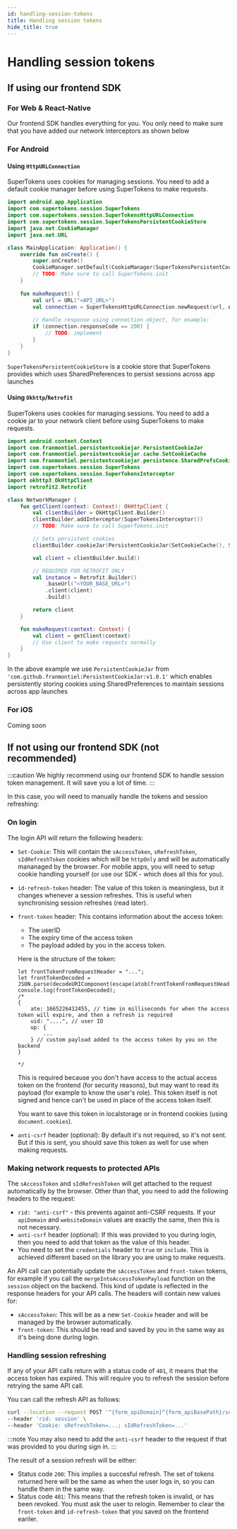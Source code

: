 ```yaml
---
id: handling-session-tokens
title: Handling session tokens
hide_title: true
---
```


<!-- COPY DOCS -->
<!-- ./thirdpartyemailpassword/custom-ui/handling-session-tokens.mdx -->


# Handling session tokens

## If using our frontend SDK

### For Web & React-Native

<!-- COPY SECTION -->
<!-- ./thirdpartyemailpassword/pre-built-ui/handling-session-tokens.mdx -->
<!-- 1 -->


Our frontend SDK handles everything for you. You only need to make sure that you have added our network interceptors as shown below

<NetworkInterceptors />

<!-- END COPY SECTION -->

### For Android

#### Using `HttpURLConnection`

SuperTokens uses cookies for managing sessions. You need to add a default cookie manager before using SuperTokens to make requests.

```kotlin
import android.app.Application
import com.supertokens.session.SuperTokens
import com.supertokens.session.SuperTokensHttpURLConnection
import com.supertokens.session.SuperTokensPersistentCookieStore
import java.net.CookieManager
import java.net.URL

class MainApplication: Application() {
    override fun onCreate() {
        super.onCreate()
        CookieManager.setDefault(CookieManager(SuperTokensPersistentCookieStore(this), null))
        // TODO: Make sure to call SuperTokens.init
    }
    
    fun makeRequest() {
        val url = URL("<API_URL>")
        val connection = SuperTokensHttpURLConnection.newRequest(url, null)
        
        // Handle response using connection object, for example:
        if (connection.responseCode == 200) {
            // TODO: implement 
        }
    }
}
```

`SuperTokensPersistentCookieStore` is a cookie store that SuperTokens provides which uses SharedPreferences to persist sessions across app launches

#### Using `Okhttp`/`Retrofit`

SuperTokens uses cookies for managing sessions. You need to add a cookie jar to your network client before using SuperTokens to make requests.

```kotlin
import android.content.Context
import com.franmontiel.persistentcookiejar.PersistentCookieJar
import com.franmontiel.persistentcookiejar.cache.SetCookieCache
import com.franmontiel.persistentcookiejar.persistence.SharedPrefsCookiePersistor
import com.supertokens.session.SuperTokens
import com.supertokens.session.SuperTokensInterceptor
import okhttp3.OkHttpClient
import retrofit2.Retrofit

class NetworkManager {
    fun getClient(context: Context): OkHttpClient {
        val clientBuilder = OkHttpClient.Builder()
        clientBuilder.addInterceptor(SuperTokensInterceptor())
        // TODO: Make sure to call SuperTokens.init

        // Sets persistent cookies
        clientBuilder.cookieJar(PersistentCookieJar(SetCookieCache(), SharedPrefsCookiePersistor(context)))

        val client = clientBuilder.build()

        // REQUIRED FOR RETROFIT ONLY
        val instance = Retrofit.Builder()
            .baseUrl("<YOUR_BASE_URL>")
            .client(client)
            .build()

        return client
    }

    fun makeRequest(context: Context) {
        val client = getClient(context)
        // Use client to make requests normally
    }
}
```

In the above example we use `PersistentCookieJar` from `'com.github.franmontiel:PersistentCookieJar:v1.0.1'` which enables persistently storing cookies using SharedPreferences to maintain sessions across app launches

### For iOS

Coming soon

## If not using our frontend SDK (not recommended)

:::caution
We highly recommend using our frontend SDK to handle session token management. It will save you a lot of time.
:::

In this case, you will need to manually handle the tokens and session refreshing:

### On login
The login API will return the following headers:
- `Set-Cookie`: This will contain the `sAccessToken`, `sRefreshToken`, `sIdRefreshToken` cookies which will be `httpOnly` and will be automatically mananaged by the browser. For mobile apps, you will need to setup cookie handling yourself (or use our SDK - which does all this for you).
- `id-refresh-token` header: The value of this token is meaningless, but it changes whenever a session refreshes. This is useful when synchronising session refreshes (read later).
- `front-token` header: This contains information about the access token:
    - The userID
    - The expiry time of the access token
    - The payload added by you in the access token.
    
    Here is the structure of the token:
    ```tsx
    let frontTokenFromRequestHeader = "...";
    let frontTokenDecoded = JSON.parse(decodeURIComponent(escape(atob(frontTokenFromRequestHeader))));
    console.log(frontTokenDecoded);
    /*
    {
        ate: 1665226412455, // time in milliseconds for when the access token will expire, and then a refresh is required
        uid: "....", // user ID
        up: {
            ...
        } // custom payload added to the access token by you on the backend
    }
    
    */
    ```

    This is required because you don't have access to the actual access token on the frontend (for security reasons), but may want to read its payload (for example to know the user's role). This token itself is not signed and hence can't be used in place of the access token itself.

    You want to save this token in localstorage or in frontend cookies (using `document.cookies`).
- `anti-csrf` header (optional): By default it's not required, so it's not sent. But if this is sent, you should save this token as well for use when making requests.

### Making network requests to protected APIs
The `sAccessToken` and `sIdRefreshToken` will get attached to the request automatically by the browser. Other than that, you need to add the following headers to the request:
- `rid: "anti-csrf"` - this prevents against anti-CSRF requests. If your `apiDomain` and `websiteDomain` values are exactly the same, then this is not necessary.
- `anti-csrf` header (optional): If this was provided to you during login, then you need to add that token as the value of this header.
- You need to set the `credentials` header to `true` or `include`. This is achieved different based on the library you are using to make requests.

An API call can potentially update the `sAccessToken` and `front-token` tokens, for example if you call the `mergeIntoAccessTokenPayload` function on the `session` object on the backend. This kind of update is reflected in the response headers for your API calls. The headers will contain new values for:
- `sAccessToken`: This will be as a new `Set-Cookie` header and will be managed by the browser automatically.
- `front-token`: This should be read and saved by you in the same way as it's being done during login.

### Handling session refreshing
If any of your API calls return with a status code of `401`, it means that the access token has expired. This will require you to refresh the session before retrying the same API call.

You can call the refresh API as follows:

<AppInfoForm askForAPIDomain>

```bash
curl --location --request POST '^{form_apiDomain}^{form_apiBasePath}/session/refresh' \
--header 'rid: session' \
--header 'Cookie: sRefreshToken=...; sIdRefreshToken=...'
```

:::note
You may also need to add the `anti-csrf` header to the request if that was provided to you during sign in.
:::

</AppInfoForm>

The result of a session refresh will be either:
- Status code `200`: This implies a succesful refresh. The set of tokens returned here will be the same as when the user logs in, so you can handle them in the same way.
- Status code `401`: This means that the refresh token is invalid, or has been revoked. You must ask the user to relogin. Remember to clear the `front-token` and `id-refresh-token` that you saved on the frontend eariler.